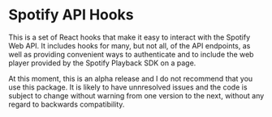 
<Meta title="Introduction" />


# Spotify API Hooks
This is a set of React hooks that make it easy to interact with the Spotify Web API. It includes hooks for many, but not all, of the API endpoints, as well as providing convenient ways to authenticate and to include the web player provided by the Spotify Playback SDK on a page.

At this moment, this is an alpha release and I do not recommend that you use this package. It is likely to have unnresolved issues and the code is subject to change without warning from one version to the next, without any regard to backwards compatibility.


